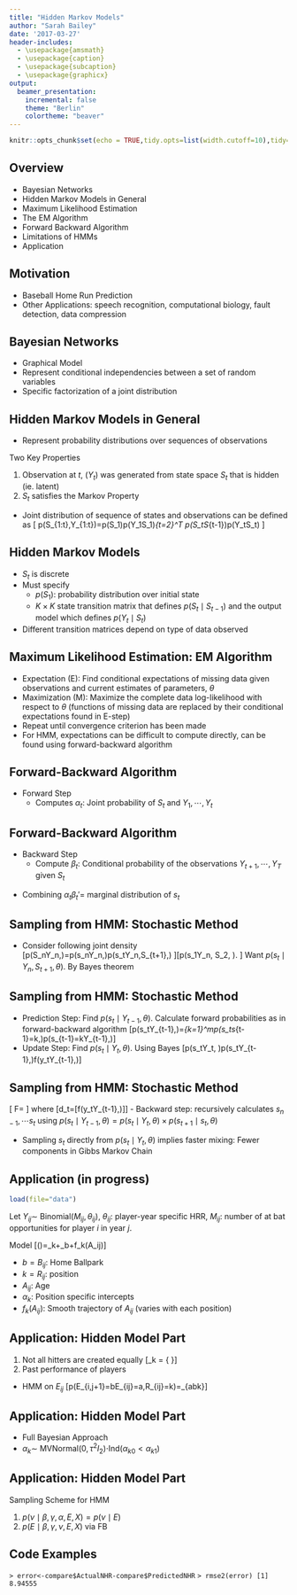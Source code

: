 ```yaml
---
title: "Hidden Markov Models"
author: "Sarah Bailey"
date: '2017-03-27'
header-includes:
  - \usepackage{amsmath}
  - \usepackage{caption}
  - \usepackage{subcaption}
  - \usepackage{graphicx}
output: 
  beamer_presentation:
    incremental: false
    theme: "Berlin"
    colortheme: "beaver"
---
```


```r
knitr::opts_chunk$set(echo = TRUE,tidy.opts=list(width.cutoff=10),tidy=TRUE)
```

## Overview

- Bayesian Networks
- Hidden Markov Models in General
- Maximum Likelihood Estimation 
- The EM Algorithm
- Forward Backward Algorithm
- Limitations of HMMs
- Application

## Motivation
- Baseball Home Run Prediction
- Other Applications: speech recognition, computational biology, fault detection, data compression

\begin{center}
\includegraphics[height=5cm, width=8cm]{Positions}
\end{center}


## Bayesian Networks
- Graphical Model
- Represent conditional independencies between a set of random variables
- Specific factorization of a joint distribution
  
\includegraphics[height=3cm,width=8cm]{BayesianNetwork}

## Hidden Markov Models in General

- Represent probability distributions over sequences of observations

Two Key Properties

1. Observation at $t$, ($Y_t$) was generated from state space $S_t$ that is hidden (ie. latent)
2. $S_t$ satisfies the Markov Property
- Joint distribution of sequence of states and observations can be defined as
\[
p(S_{1:t},Y_{1:t})=p(S_1)p(Y_1\mid S_1)\prod_{t=2}^T p(S_t\mid S_{t-1})p(Y_t\mid S_t)
\]

## Hidden Markov Models
- $S_t$ is discrete
- Must specify
    - $p(S_1)$: probability distribution over initial state  
    - $K\times K$ state transition matrix that defines $p(S_t\mid S_{t-1})$ and the output model which defines $p(Y_t\mid S_t)$
- Different transition matrices depend on type of data observed


## Maximum Likelihood Estimation: EM Algorithm
- Expectation (E): Find conditional expectations of missing data given observations and current estimates of parameters, $\theta$
- Maximization (M): Maximize the complete data log-likelihood with respect to $\theta$ (functions of missing data are replaced by their conditional expectations found in E-step) 
- Repeat until convergence criterion has been made 
- For HMM, expectations can be difficult to compute directly, can be found using forward-backward algorithm 

## Forward-Backward Algorithm 
- Forward Step
     - Computes $\alpha_t$: Joint probability of $S_t$ and $Y_1, \cdots, Y_t$

\begin{align}
\alpha_t & = p(S_t, Y_{1:t}) \\
& = \left[\sum_{S_{t-1}}p(S_{t-1}, Y_{t-1})p(S_t\mid S_{t-1})\right]\\
& = \left[ \sum_{S_{t-1}}\alpha_{t-1}p(S_t\mid S_{t-1})\right] p(Y_t\mid S_t).
\end{align}

## Forward-Backward Algorithm
- Backward Step
     - Compute $\beta_t$: Conditional probability of the observations $Y_{t+1}, \cdots, Y_T$ given $S_t$

\begin{align}
\beta_t & = p(Y_{t+1}\mid S_t) \\
& = \sum_{S_{t+1}}p(Y_{t+2:T}\mid S_{t+1})p(S_{t+1}\mid S_t)p(Y_{t+1}\mid S_t) \\
& = \sum_{S_{t+1}}\beta_{t+1}p(S_{t+1}\mid S_t)p(Y_{t+1}\mid S_{t+1})
\end{align}

- Combining $\alpha_t\beta_t'=$ marginal distribution of $s_t$


## Sampling from HMM: Stochastic Method
- Consider following joint density
\[p(S_n\mid Y_n,\theta)=p(s_n\mid Y_n,\theta)\times \cdots \times p(s_t\mid Y_n,S_{t+1},\theta)
\]\[\times\cdots\times p(s_1\mid Y_n, S_2, \theta).
\]
Want $p(s_t\mid Y_n, S_{t+1},\theta)$. By Bayes theorem 
\begin{align*}
p(s_t\mid Y_n , S_{t+1},\theta) & \propto p(s_t\mid Y_t,\theta)\times f(Y_{t+1},S_{t+1}) \\
& \propto p(s_t\mid Y_t, \theta) \times p(s_{t+1}\mid s_t,\theta) \\
&\times f(Y_{t+1},S_{t+2}\mid Y_t,s_t, s_{t+1},\theta) \\
& \propto p(s_t\mid Y_t, \theta)\times p(s_{t+1}\mid s_t, \theta)
\end{align*}

## Sampling from HMM: Stochastic Method
- Prediction Step: Find $p(s_t\mid Y_{t-1},\theta)$. Calculate forward probabilities as in forward-backward algorithm
\[p(s_t\mid Y_{t-1},\theta)=\sum_{k=1}^mp(s_t\mid s_{t-1}=k,\theta)\times p(s_{t-1}=k\mid Y_{t-1},\theta)\]
- Update Step: Find $p(s_t\mid Y_t,\theta)$. Using Bayes
\[p(s_t\mid Y_t, \theta)\propto p(s_t\mid Y_{t-1},\theta)\times f(y_t\mid Y_{t-1},\theta)\]


## Sampling from HMM: Stochastic Method
\[ F= \left[ \begin{array}{c}
p(s_{t-1} \mid Y_1, \theta)\\ 
p(s_{t-1}\mid Y_{t-1},\theta)\odot d_t\\
\vdots \end{array}\right]\]
where
\[d_t=[f(y_t\mid Y_{t-1},\theta)]\]
- Backward step: recursively calculates $s_{n-1}, \cdots s_t$ using $p(s_t\mid Y_{t-1},\theta)=p(s_t\mid Y_t, \theta)\times p(s_{t+1}\mid s_t, \theta)$

- Sampling $s_t$ directly from $p(s_t\mid Y_t, \theta)$ implies faster mixing: Fewer components in Gibbs Markov Chain

## Application (in progress)

```r
load(file="data")
```
Let $Y_{ij}\sim$ Binomial$(M_{ij},\theta_{ij})$, $\theta_{ij}$: player-year specific HRR, $M_{ij}$: number of at bat opportunities for player $i$ in year $j$. 

Model
\[\log\left(\frac{\theta_{ij}}{1-\theta_{ij}}\right)=\alpha_k+\beta_b+f_k(A_ij)\]
 
 - $b=B_{ij}$: Home Ballpark
 - $k=R_{ij}$: position
 - $A_{ij}$: Age 
 - $\alpha_k$: Position specific intercepts
 - $f_k(A_{ij})$: Smooth trajectory of $A_{ij}$ (varies with each position)

## Application: Hidden Model Part
1) Not all hitters are created equally
\[\alpha_k =  \left\{\begin{array}{ccc}
\alpha_{k0}, & \text{if} & E_{ij}=0 \\ 
\alpha_{k1}, & \text{if} & E_{ij}=1\end{array}\right\}\]
2) Past performance of players
- HMM on $E_{ij}$
\[p(E_{i,j+1}=b\mid E_{ij}=a,R_{ij}=k)=\nu_{abk}\]

## Application: Hidden Model Part

\begin{center}
\includegraphics[height=4cm,width=8cm]{Elite}
\end{center}

- Full Bayesian Approach
- $\alpha_k\sim$  MVNormal$(0,\tau^2I_2)\cdot$Ind$(\alpha_{k0}<\alpha_{k1})$ 



## Application: Hidden Model Part
Sampling Scheme for HMM

1) $p(\nu\mid \beta,\gamma, \alpha, E, X)=p(\nu \mid E)$
\begin{align*}
(\nu_{00k},\nu_{01k})\mid E & \sim \text{ Dirichlet }(N_{00k}+\omega,N_{01k}+\omega) \\
(\nu_{11k}, \nu_{10k})\mid E & \sim \text{ Dirichlet } (N_{11k}+\omega, N_{10k}+\omega)
\end{align*}
2) $p(E\mid \beta,\gamma,\nu,E,X)$ via FB

## Code Examples

 \begin{center}
\includegraphics[height=2cm, width=8cm]{result}
\end{center}

\begin{center}
\includegraphics[height=2cm, width=8cm]{compare}
 \end{center}

`> error<-compare$ActualNHR-compare$PredictedNHR`
`> rmse2(error)
[1] 8.94555`